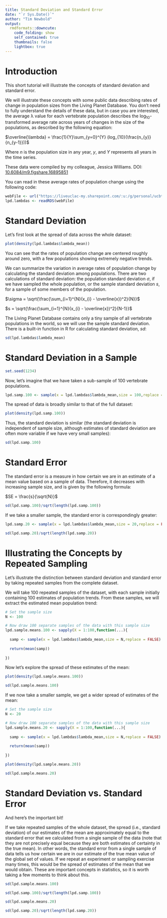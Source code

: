 ```yaml
---
title: Standard Deviation and Standard Error
date: "`r Sys.Date()`"
author: "Tim Newbold"
output:
  rmdformats::downcute:
    code_folding: show
    self_contained: true
    thumbnails: false
    lightbox: true
---
```


# Introduction

This short tutorial will illustrate the concepts of standard deviation and standard error.

We will illustrate these concepts with some public data describing rates of change in population sizes from the Living Planet Database. You don't need to fully understand the details of these data, but in case you are interested, the average &lambda; value for each vertebrate population describes the log<sub>10</sub>-transformed average rate across years of changes in the size of the populations, as described by the following equation:

$\overline{\lambda} = \frac{1}{Y}\sum_{y=0}^{Y} (log_{10}(\frac{n_{y}}{n_{y-1}}))$

Where $n$ is the population size in any year, $y$, and $Y$ represents all years in the time series.

These data were compiled by my colleague, Jessica Williams. DOI: <a href="https://doi.org/10.6084/m9.figshare.16895851" target="_blank">10.6084/m9.figshare.16895851</a>

You can read in these average rates of population change using the following code:

```r
webFile <- url("https://liveuclac-my.sharepoint.com/:u:/g/personal/ucbttne_ucl_ac_uk/EYhMGmtzqWBAjwqU3jdy90MBZRuUICRJ8YGuoWfF9FTrFg?download=1")
lpd.lambdas <- readRDS(webFile)
```

# Standard Deviation

Let's first look at the spread of data across the whole dataset:

```r
plot(density(lpd.lambdas$lambda_mean))
```

You can see that the rates of population change are centered roughly around zero, with a few populations showing extremely negative trends.

We can summarize the variation in average rates of population change by calculating the standard deviation among populations. There are two calculations of standard deviation: the population standard deviation $\sigma$, if we have sampled the whole population, or the sample standard deviation $s$, for a sample of some members of the population.

$\sigma = \sqrt{\frac{\sum_{i=1}^{N}(x_{i} - \overline{x})^2}{N}}$

$s = \sqrt{\frac{\sum_{i=1}^{N}(x_{i} - \overline{x})^2}{N-1}}$

The Living Planet Database contains only a tiny sample of all vertebrate populations in the world, so we will use the sample standard deviation. There is a built-in function in R for calculating standard deviation, <i>sd</i>:

```r
sd(lpd.lambdas$lambda_mean)
```

# Standard Deviation in a Sample

```r
set.seed(1234)
```

Now, let's imagine that we have taken a sub-sample of 100 vertebrate populations.

```r
lpd.samp.100 <- sample(x = lpd.lambdas$lambda_mean,size = 100,replace = FALSE)
```

The spread of data is broadly similar to that of the full dataset:

```r
plot(density(lpd.samp.100))
```

Thus, the standard deviation is similar (the standard deviation is independent of sample size, although estimates of standard deviation are often more variable if we have very small samples):

```r
sd(lpd.samp.100)
```

# Standard Error

The standard error is a measure in how certain we are in an estimate of a mean value based on a sample of data. Therefore, it decreases with increasing sample size, and is given by the following formula:

$SE = \frac{s}{\sqrt{N}}$

```r
sd(lpd.samp.100)/sqrt(length(lpd.samp.100))
```

If we take a smaller sample, the standard error is correspondingly greater:

```r
lpd.samp.20 <- sample(x = lpd.lambdas$lambda_mean,size = 20,replace = FALSE)

sd(lpd.samp.20)/sqrt(length(lpd.samp.20))
```

# Illustrating the Concepts by Repeated Sampling

Let's illustrate the distinction between standard deviation and standard error by taking repeated samples from the complete dataset.

We will take 100 repeated samples of the dataset, with each sample initially containing 100 estimates of population trends. From these samples, we will extract the estimated mean population trend:

```r
# Set the sample size
N <- 100

# Now draw 100 separate samples of the data with this sample size
lpd.sample.means.100 <- sapply(X = 1:100,function(...){
  
  samp <- sample(x = lpd.lambdas$lambda_mean,size = N,replace = FALSE)
  
  return(mean(samp))
  
})
```

Now let's explore the spread of these estimates of the mean:

```r
plot(density(lpd.sample.means.100))

sd(lpd.sample.means.100)
```

If we now take a smaller sample, we get a wider spread of estimates of the mean:

```r
# Set the sample size
N <- 20

# Now draw 100 separate samples of the data with this sample size
lpd.sample.means.20 <- sapply(X = 1:100,function(...){
  
  samp <- sample(x = lpd.lambdas$lambda_mean,size = N,replace = FALSE)
  
  return(mean(samp))
  
})

plot(density(lpd.sample.means.20))

sd(lpd.sample.means.20)
```

# Standard Deviation vs. Standard Error

And here's the important bit!

If we take repeated samples of the whole dataset, the spread (i.e., standard deviation) of our estimates of the mean are approximately equal to the standard error that we calculated from a single sample of the data (note that they are not precisely equal because they are both estimates of certainty in the true mean). In other words, the standard error from a single sample of data tells us how certain we are in our estimate of the true mean value of the global set of values. If we repeat an experiment or sampling exercise many times, this would be the spread of estimates of the mean that we would obtain. These are important concepts in statistics, so it is worth taking a few moments to think about this.

```r
sd(lpd.sample.means.100)

sd(lpd.samp.100)/sqrt(length(lpd.samp.100))

sd(lpd.sample.means.20)

sd(lpd.samp.20)/sqrt(length(lpd.samp.20))
```